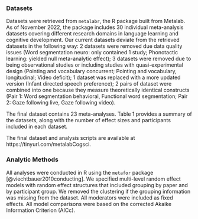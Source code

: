 
### Datasets

Datasets were retrieved from `metalabr`, the R package built from Metalab. As of November 2022, the package includes 30 individual meta-analysis datasets covering different research domains in language learning and cognitive development. Our current datasets deviate from the retrieved datasets in the following way: 2 datasets were removed due data quality issues (Word segmentation neuro: only contained 1 study; Phonotactic learning: yielded null meta-analytic effect); 3 datasets were removed due to being observational studies or including studies with quasi-experimental design (Pointing and vocabulary concurrent; Pointing and vocabulary, longitudinal; Video deficit); 1 dataset was replaced with a more updated version (Infant directed speech preference); 2 pairs of dataset were combined into one because they measure theoretically identical constructs (Pair 1: Word segmentation behavioral, Functional word segmentation; Pair 2: Gaze following live, Gaze following video). 

The final dataset contains 23 meta-analyses. Table 1 provides a summary of the datasets, along with the number of effect sizes and participants included in each dataset. 
 
The final dataset and analysis scripts are available at https://tinyurl.com/metalabCogsci. 

### Analytic Methods


All analyses were conducted in R using the `metafor` package [@viechtbauer2010conducting]. We specified multi-level random effect models with random effect structures that included grouping by paper and by participant group. We removed the clustering if the grouping information was missing from the dataset. All moderators were included as fixed effects. All model comparisons were based on the corrected Akaike Information Criterion (AICc).
